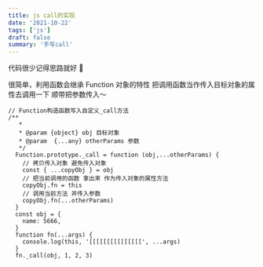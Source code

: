```yaml
---
title: js call的实现
date: '2021-10-22'
tags: ['js']
draft: false
summary: '手写call'
---
```


代码很少记得思路就好 🤨

很简单，利用函数会继承 Function 对象的特性 把调用函数当作传入目标对象的属性去调用一下 顺带把参数传入～

```
// Function构造函数写入自定义_call方法
/**
   *
   * @param {object} obj 目标对象
   * @param  {...any} otherParams 参数
   */
  Function.prototype._call = function (obj,...otherParams) {
    // 拷贝传入对象 避免传入对象
    const { ...copyObj } = obj
    // 把当前调用的函数 拿出来 作为传入对象的属性方法
    copyObj.fn = this
    // 调用当前方法 并传入参数
    copyObj.fn(...otherParams)
  }
  const obj = {
    name: 5666,
  }
  function fn(...args) {
    console.log(this, '[[[[[[[[[[[[[[[', ...args)
  }
  fn._call(obj, 1, 2, 3)
```
